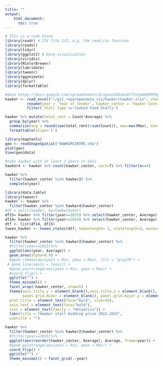 ```yaml
---
title: ""
output: 
    html_document: 
      toc: true
---
```


```r
# This is a code block
library(readr) # CSV file I/O, e.g. the read_csv function
library(readxl)
library(tidyr)
library(ggplot2) # Data visualization
library(viridis)
library(RColorBrewer)
library(lubridate)
library(tweenr)
library(gganimate)
library(dplyr)
library(formattable)
```

```r
#data https://docs.google.com/spreadsheets/d/1gsonIDDu0uDlftetpH0QXMTOgojDuuXXsjZDeRIY7XQ/edit#gid=0, use cooked food stall only
hawker <- read_excel("~/git_repo/opendata_viz/hawker/hawker.xlsx", sheet = "Rental") %>% 
          rename(year = `Year of Tender`, hawker_center = `Hawker Centre`) %>% 
          filter(`Stall Type`=='Cooked Food Stalls')
```

```r
hawker %>% mutate(total_rent = Count*Average) %>%
  group_by(year) %>% 
  summarize(avg = round(sum(total_rent)/sum(Count)), max=max(Max), min=min(Min))  %>%
  formattable(align='l')
```

```r
library(maptools)
geo <- readShapeSpatial("HAWKERCENTRE.shp")
plot(geo)
View(geo@data)
```
```r
#take hawker with at least 2 years of data
hawker4 <- hawker %>% count(hawker_center, sort=T) %>% filter(n==4)
```

```r
hawker %>% 
  filter(hawker_center %in% hawker2) %>%
  complete(year)
```
```r
library(data.table)
library(tweenr)
hawker <- hawker %>%
  filter(hawker_center %in% hawker4$hawker_center) 
#df = split(hawker, by=hawker$year)
df15= hawker %>% filter(year==2015) %>% select(hawker_center, Average) %>% as.data.frame()
df14= hawker %>% filter(year==2014) %>% select(hawker_center, Average) %>% as.data.frame()
dtf <- list(df14, df15)
tween_hawker <- tween_states(dtf, tweenlength= 2, statelength=3, ease=rep('cubic-in-out',51),nframes=100)
```
```r
hawker %>% 
  filter(hawker_center %in% hawker2$hawker_center) %>%
  #filter(year==2015)%>% 
  ggplot(aes(year, Average)) + 
  geom_area(alpha=0.4) +
  #geom_ribbon(aes(ymin = Min, ymax = Max), fill = "grey70") +
 # geom_line(aes(y = level)) + 
  #geom_pointrange(aes(ymin = Min, ymax = Max)) + 
  #coord_flip() +
  ggtitle("") +
  theme_minimal() + 
  facet_wrap(~hawker_center, nrow=5) +
  theme(axis.title.y = element_blank(),axis.title.x = element_blank(),
        panel.grid.minor = element_blank(), panel.grid.major.y = element_line(color='white'),
  plot.title = element_text(face="bold", size=16),
  axis.text = element_text(face="bold"),
  text = element_text(family = "Helvetica")) + 
  labs(title = "Hawker stall bidding price 2012-2015",
  subtitle = "")

```

```r
hawker %>% 
  filter(hawker_center %in% hawker2$hawker_center) %>%
  #filter(year==2015)%>% 
  ggplot(aes(reorder(hawker_center, Average), Average, frame=year)) + 
  #geom_pointrange(aes(ymin = Min, ymax = Max)) + 
  coord_flip() +
  ggtitle("") +
  theme_minimal() + facet_grid(.~year)

```
